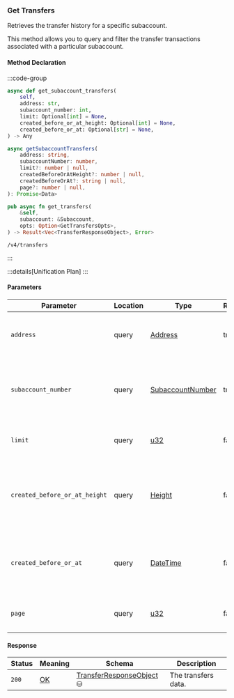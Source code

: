 ### Get Transfers

Retrieves the transfer history for a specific subaccount.

This method allows you to query and filter the transfer transactions associated with a particular subaccount.

#### Method Declaration

:::code-group

```python [Python]
async def get_subaccount_transfers(
    self,
    address: str,
    subaccount_number: int,
    limit: Optional[int] = None,
    created_before_or_at_height: Optional[int] = None,
    created_before_or_at: Optional[str] = None,
) -> Any
```

```typescript [TypeScript]
async getSubaccountTransfers(
    address: string,
    subaccountNumber: number,
    limit?: number | null,
    createdBeforeOrAtHeight?: number | null,
    createdBeforeOrAt?: string | null,
    page?: number | null,
): Promise<Data>
```

```rust [Rust]
pub async fn get_transfers(
    &self,
    subaccount: &Subaccount,
    opts: Option<GetTransfersOpts>,
) -> Result<Vec<TransferResponseObject>, Error>
```

```url [API]
/v4/transfers
```

:::

:::details[Unification Plan]
:::

#### Parameters

| Parameter                     | Location | Type               | Required   | Description                                                                          |
| ----------------------------- | -------- | ------------------ | ---------- | ------------------------------------------------------------------------------------ |
| `address`                     | query    | [Address]          | true       | The wallet address that owns the subaccount.                                         |
| `subaccount_number`           | query    | [SubaccountNumber] | true       | The identifier for the specific subaccount within the wallet address.                |
| `limit`                       | query    | [u32]              | false      | Maximum number of items in the response.                                             |
| `created_before_or_at_height` | query    | [Height]           | false      | Restricts results to positions created at or before a specific blockchain height.    |
| `created_before_or_at`        | query    | [DateTime]         | false      | Restricts results to positions created at or before a specific timestamp.            |
| `page`                        | query    | [u32]              | false      | The page number for paginated results.                                               |

#### Response

| Status | Meaning     | Schema                     | Description         |
| ------ | ----------- | -------------------------- | ------------------- |
| `200`  | [OK]        | [TransferResponseObject] ⛁ | The transfers data. |

[Address]: /types/address
[SubaccountNumber]: /types/subaccount_number
[OK]: /types/OK
[TransferResponseObject]: /types/transfer_response_object
[u32]: /types/u32
[Height]: /types/height
[DateTime]: /types/date_time
